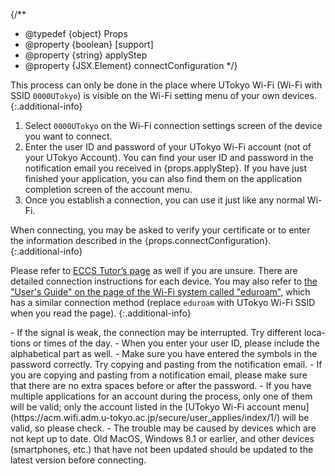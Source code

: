 
{/**
  * @typedef {object} Props
  * @property {boolean} [support]
  * @property {string} applyStep
  * @property {JSX.Element} connectConfiguration
  */}

This process can only be done in the place where UTokyo Wi-Fi (Wi-Fi with SSID `0000UTokyo`) is visible on the Wi-Fi setting menu of your own devices.
{:.additional-info}

1. Select `0000UTokyo` on the Wi-Fi connection settings screen of the device you want to connect.
2. Enter the user ID and password of your UTokyo Wi-Fi account (not of your UTokyo Account). You can find your user ID and password in the notification email you received in {props.applyStep}. If you have just finished your application, you can also find them on the application completion screen of the account menu.
3. Once you establish a connection, you can use it just like any normal Wi-Fi.

When connecting, you may be asked to verify your certificate or to enter the information described in the {props.connectConfiguration}.
{:.additional-info}

Please refer to [ECCS Tutor’s page](https://www.sodan.ecc.u-tokyo.ac.jp/en/faq/utokyo-wifi-en/) as well if you are unsure. There are detailed connection instructions for each device. You may also refer to [the "User's Guide" on the page of the Wi-Fi system called "eduroam"](https://www.eduroam.jp/for_users/), which has a similar connection method (replace `eduroam` with UTokyo Wi-Fi SSID when you read the page).
{:.additional-info}

<Help lang="en" support={props.support}>
  - If the signal is weak, the connection may be interrupted. Try different locations or times of the day.
  - When you enter your user ID, please include the alphabetical part as well.
  - Make sure you have entered the symbols in the password correctly. Try copying and pasting from the notification email.
  - If you are copying and pasting from a notification email, please make sure that there are no extra spaces before or after the password.
  - If you have multiple applications for an account during the process, only one of them will be valid; only the account listed in the [UTokyo Wi-Fi account menu](https://acm.wifi.adm.u-tokyo.ac.jp/secure/user_applies/index/1/) will be valid, so please check.
  - The trouble may be caused by devices which are not kept up to date. Old MacOS, Windows 8.1 or earlier, and other devices (smartphones, etc.) that have not been updated should be updated to the latest version before connecting.
</Help>
